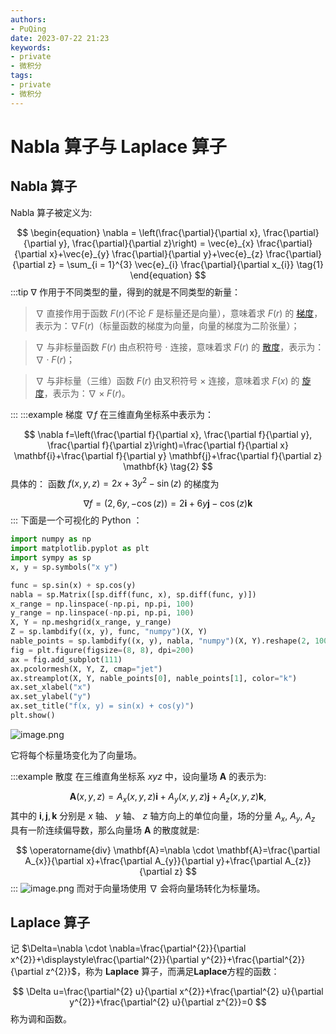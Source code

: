 ```yaml
---
authors:
- PuQing
date: 2023-07-22 21:23
keywords:
- private
- 微积分
tags:
- private
- 微积分
---
```

# Nabla 算子与 Laplace 算子

## Nabla 算子

Nabla 算子被定义为:

$$
\begin{equation}
\nabla = \left(\frac{\partial}{\partial x}, \frac{\partial}{\partial y}, \frac{\partial}{\partial z}\right) = \vec{e}_{x} \frac{\partial}{\partial x}+\vec{e}_{y} \frac{\partial}{\partial y}+\vec{e}_{z} \frac{\partial}{\partial z} = \sum_{i = 1}^{3} \vec{e}_{i} \frac{\partial}{\partial x_{i}} \tag{1}
\end{equation}
$$
:::tip $\nabla$ 作用于不同类型的量，得到的就是不同类型的新量：

> $\nabla$ 直接作用于函数 $F(r)$(不论 $F$ 是标量还是向量），意味着求 $F(r)$ 的 [梯度](https://zh.wikipedia.org/wiki/%E6%A2%AF%E5%BA%A6 "梯度")，表示为：$\nabla F(r)$（标量函数的梯度为向量，向量的梯度为二阶张量）；


> <!--truncate-->
> $\nabla$ 与非标量函数 $F(r)$ 由点积符号 $\cdot$ 连接，意味着求 $F(r)$ 的 [散度](https://zh.wikipedia.org/wiki/%E6%95%A3%E5%BA%A6 "散度")，表示为：$\nabla \cdot F(r)$；

> $\nabla$ 与非标量（三维）函数 $F(r)$ 由叉积符号 $\times$ 连接，意味着求 $F(x)$ 的 [旋度](https://zh.wikipedia.org/wiki/%E6%97%8B%E5%BA%A6 "旋度")，表示为：$\nabla \times F(r)$。

:::
:::example 梯度
$\nabla f$ 在三维直角坐标系中表示为：

$$
\nabla f=\left(\frac{\partial f}{\partial x}, \frac{\partial f}{\partial y}, \frac{\partial f}{\partial z}\right)=\frac{\partial f}{\partial x} \mathbf{i}+\frac{\partial f}{\partial y} \mathbf{j}+\frac{\partial f}{\partial z} \mathbf{k} \tag{2}
$$
具体的：
函数 $f(x, y, z)=2 x+3 y^{2}-\sin (z)$ 的梯度为

$$
\nabla f=(2,6 y,-\cos (z))=2 \mathbf{i}+6 y \mathbf{j}-\cos (z) \mathbf{k}
$$
:::
下面是一个可视化的 Python ：

```python
import numpy as np
import matplotlib.pyplot as plt
import sympy as sp
x, y = sp.symbols("x y")

func = sp.sin(x) + sp.cos(y)
nabla = sp.Matrix([sp.diff(func, x), sp.diff(func, y)])
x_range = np.linspace(-np.pi, np.pi, 100)
y_range = np.linspace(-np.pi, np.pi, 100)
X, Y = np.meshgrid(x_range, y_range)
Z = sp.lambdify((x, y), func, "numpy")(X, Y)
nable_points = sp.lambdify((x, y), nabla, "numpy")(X, Y).reshape(2, 100, 100)
fig = plt.figure(figsize=(8, 8), dpi=200)
ax = fig.add_subplot(111)
ax.pcolormesh(X, Y, Z, cmap="jet")
ax.streamplot(X, Y, nable_points[0], nable_points[1], color="k")
ax.set_xlabel("x")
ax.set_ylabel("y")
ax.set_title("f(x, y) = sin(x) + cos(y)")
plt.show()
```

![image.png](https://images.puqing.work/2023/08/03/64cb0d6364b66.webp)

它将每个标量场变化为了向量场。

:::example 散度
在三维直角坐标系 $x y z$ 中，设向量场 $\mathbf{A}$ 的表示为:

$$
\mathbf{A}(x, y, z)=A_{x}(x, y, z) \mathbf{i}+A_{y}(x, y, z) \mathbf{j}+A_{z}(x, y, z) \mathbf{k},
$$
其中的 $\mathbf{i}, \mathbf{j}, \mathbf{k}$ 分别是 $x$ 轴、  $y$ 轴、  $z$ 轴方向上的单位向量，场的分量 $A_{x}$, $A_{y}$, $A_{z}$ 具有一阶连续偏导数，那么向量场 $\mathbf{A}$ 的散度就是:

$$
\operatorname{div} \mathbf{A}=\nabla \cdot \mathbf{A}=\frac{\partial A_{x}}{\partial x}+\frac{\partial A_{y}}{\partial y}+\frac{\partial A_{z}}{\partial z}
$$
:::
![image.png](https://images.puqing.work/2023/08/02/64ca50c851776.webp)
而对于向量场使用 $\nabla$ 会将向量场转化为标量场。

## Laplace 算子

记 $\Delta=\nabla \cdot \nabla=\frac{\partial^{2}}{\partial x^{2}}+\displaystyle\frac{\partial^{2}}{\partial y^{2}}+\frac{\partial^{2}}{\partial z^{2}}$，称为 **Laplace** 算子，而满足**Laplace**方程的函数：

$$
\Delta u=\frac{\partial^{2} u}{\partial x^{2}}+\frac{\partial^{2} u}{\partial y^{2}}+\frac{\partial^{2} u}{\partial z^{2}}=0
$$
称为调和函数。
